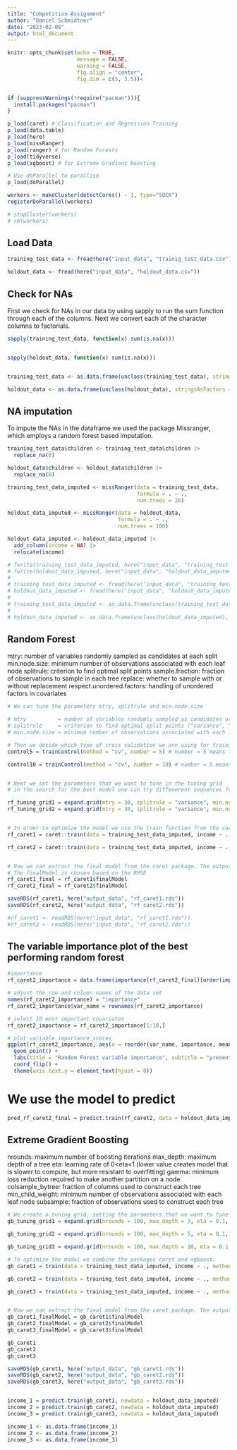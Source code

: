 ```yaml
---
title: "Competition Assignment"
author: "Daniel Schmidtner"
date: "2023-02-08"
output: html_document
---
```


```r
knitr::opts_chunk$set(echo = TRUE,
                      message = FALSE, 
                      warning = FALSE,
                      fig.align = "center",
                      fig.dim = c(5, 3.5))<


if (suppressWarnings(!require("pacman"))){
  install.packages("pacman")
} 

p_load(caret) # Classification and Regression Training
p_load(data.table)
p_load(here)
p_load(missRanger)
p_load(ranger) # for Random Forests
p_load(tidyverse)
p_load(xgboost) # for Extreme Gradient Boosting

# Use doParallel to parallise
p_load(doParallel)

workers <- makeCluster(detectCores() - 1, type="SOCK")
registerDoParallel(workers)

# stopCluster(workers)
# rm(workers)
```

## Load Data

```r

training_test_data <- fread(here("input_data", "trainig_test_data.csv"))

holdout_data <- fread(here("input_data", "holdout_data.csv"))

```

## Check for NAs

First we check for NAs in our data by using sapply to run the sum function through each of the columns. Next we convert each of the character columns to factorials.

```r

sapply(training_test_data, function(x) sum(is.na(x)))


sapply(holdout_data, function(x) sum(is.na(x)))


training_test_data <- as.data.frame(unclass(training_test_data), stringsAsFactors = TRUE) # Convert all character columns to factor

holdout_data <- as.data.frame(unclass(holdout_data), stringsAsFactors = TRUE) # Convert all character columns to factor

```

## NA imputation

To impute the NAs in the dataframe we used the package Missranger, which employs a random forest based imputation.

```r

training_test_data$children <- training_test_data$children |>
  replace_na(0)

holdout_data$children <- holdout_data$children |>
  replace_na(0)

training_test_data_imputed <- missRanger(data = training_test_data,
                                         formula = . ~ .,
                                         num.trees = 20)

holdout_data_imputed <- missRanger(data = holdout_data,
                                   formula = . ~ .,
                                   num.trees = 100)

holdout_data_imputed <- holdout_data_imputed |>
  add_column(income = NA) |>
  relocate(income)

# fwrite(training_test_data_imputed, here("input_data", "training_test_data_imputed.csv"))
# fwrite(holdout_data_imputed, here("input_data", "holdout_data_imputed.csv"))
# 
# training_test_data_imputed <- fread(here("input_data", "training_test_data_imputed.csv"))
# holdout_data_imputed <- fread(here("input_data", "holdout_data_imputed.csv"))
# 
# training_test_data_imputed <- as.data.frame(unclass(training_test_data_imputed), stringsAsFactors = TRUE) # Convert all character columns to factor
# 
# holdout_data_imputed <- as.data.frame(unclass(holdout_data_imputed), stringsAsFactors = TRUE) # Convert all character columns to factor

```

## Random Forest

mtry: number of variables randomly sampled as candidates at each split
min.node.size: minimum number of observations associated with each leaf node
splitrule: criterion to find optimal split points
sample.fraction: fraction of observations to sample in each tree
replace: whether to sample with or without replacement
respect.unordered.factors: handling of unordered factors in covariates

```r

# We can tune the parameters mtry, splitrule and min.node.size

# mtry          = number of variables randomly sampled as candidates at each split
# splitrule     = criterion to find optimal split points ("variance", "gini", "information gain")
# min.node.size = minimum number of observations associated with each leaf node

# Then we decide which type of cross validation we are using for training
control5 = trainControl(method = "cv", number = 5) # number = 5 means that we use a fivefold cross-validation, the higher the number, the more precise, but it will also take longer

control10 = trainControl(method = "cv", number = 10) # number = 5 means that we use a fivefold cross-validation, the higher the number, the more precise, but it will also take longer


# Next we set the parameters that we want to tune in the tuning grid
# in the search for the best model one can try diffenerent sequences for mtry which are the randomly selected predictors

rf_tuning_grid1 = expand.grid(mtry = 30, splitrule = "variance", min.node.size = 300)
rf_tuning_grid2 = expand.grid(mtry = 30, splitrule = "variance", min.node.size = 200)


# In order to optimize the model we use the train function from the caret package and train them on the different grids
rf_caret1 = caret::train(data = training_test_data_imputed, income ~ ., method = "ranger", trControl = control5, tuneGrid = rf_tuning_grid1, importance = "impurity")

rf_caret2 = caret::train(data = training_test_data_imputed, income ~ ., method = "ranger", trControl = control5, tuneGrid = rf_tuning_grid2, importance = "impurity")


# Now we can extract the final model from the caret package. The output is again a ranger object.
# The finalModel is chosen based on the RMSE
rf_caret1_final = rf_caret1$finalModel
rf_caret2_final = rf_caret2$finalModel

saveRDS(rf_caret1, here("output_data", "rf_caret1.rds"))
saveRDS(rf_caret2, here("output_data", "rf_caret2.rds"))

#rf_caret1 <- readRDS(here("input_data", "rf_caret1.rds"))
#rf_caret2 <- readRDS(here("input_data", "rf_caret2.rds"))

```
## The variable importance plot of the best performing random forest

```r
#importance
rf_caret2_importance = data.frame(importance(rf_caret2_final)[order(importance(rf_caret2_final), decreasing=TRUE)])

# adjust the row and column names of the data set
names(rf_caret2_importance) = "importance"
rf_caret2_importance$var_name = rownames(rf_caret2_importance)

# select 10 most important covariates
rf_caret2_importance = rf_caret2_importance[1:10,]

# plot variable importance scores
ggplot(rf_caret2_importance, aes(x = reorder(var_name, importance, mean), y = importance)) +
  geom_point() +
  labs(title = "Random Forest variable importance", subtitle = "presented as the mean decrease in the sum of squared \nresiduals when a variable is included in a tree split", x = "", y = "Mean decrease in sum of squared residuals") +
  coord_flip() +
  theme(axis.text.y = element_text(hjust = 0))
```

# We use the model to predict 

```r

pred_rf_caret2_final = predict.train(rf_caret2, data = holdout_data_imputed[,-1])

```


## Extreme Gradient Boosting

nrounds: maximum number of boosting iterations
max_depth: maximum depth of a tree
eta: learning rate of 0<eta<1 (lower value creates model that is slower to compute, but more resistant to overfitting)
gamma: minimum loss reduction required to make another partition on a node
colsample_bytree: fraction of columns used to construct each tree
min_child_weight: minimum number of observations associated with each leaf node
subsample: fraction of observations used to construct each tree

```r

# We create a tuning grid, setting the parameters that we want to tune and the corresponding values that should be tried out.
gb_tuning_grid1 = expand.grid(nrounds = 100, max_depth = 3, eta = 0.1, gamma = 0.01, colsample_bytree = 1, min_child_weight = 1, subsample = 1)

gb_tuning_grid2 = expand.grid(nrounds = 100, max_depth = 5, eta = 0.1, gamma = 0.01, colsample_bytree = 1, min_child_weight = 1, subsample = 1)

gb_tuning_grid3 = expand.grid(nrounds = 100, max_depth = 10, eta = 0.1, gamma = 0.01, colsample_bytree = 1, min_child_weight = 1, subsample = 1)

# To optimize the model we combine the packages caret and xgboost.
gb_caret1 = train(data = training_test_data_imputed, income ~ ., method = "xgbTree", trControl = control5, tuneGrid = gb_tuning_grid1, verbosity = 0) # if you don't use verbosity there will be a warning

gb_caret2 = train(data = training_test_data_imputed, income ~ ., method = "xgbTree", trControl = control5, tuneGrid = gb_tuning_grid2, verbosity = 0) # if you don't use verbosity there will be a warning

gb_caret3 = train(data = training_test_data_imputed, income ~ ., method = "xgbTree", trControl = control5, tuneGrid = gb_tuning_grid3, verbosity = 0) # if you don't use verbosity there will be a warning


# Now we can extract the final model from the caret package. The output is an xbg.Booster object.
gb_caret1_finalModel = gb_caret1$finalModel
gb_caret2_finalModel = gb_caret2$finalModel
gb_caret3_finalModel = gb_caret3$finalModel

gb_caret1
gb_caret2
gb_caret3

saveRDS(gb_caret1, here("output_data", "gb_caret1.rds"))
saveRDS(gb_caret2, here("output_data", "gb_caret2.rds"))
saveRDS(gb_caret3, here("output_data", "gb_caret3.rds"))


income_1 = predict.train(gb_caret1, newdata = holdout_data_imputed)
income_2 = predict.train(gb_caret2, newdata = holdout_data_imputed)
income_3 = predict.train(gb_caret3, newdata = holdout_data_imputed)

income_1 <- as.data.frame(income_1)
income_2 <- as.data.frame(income_2)
income_3 <- as.data.frame(income_3)

```
